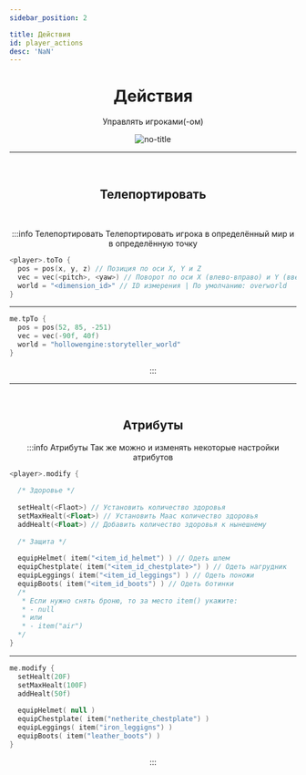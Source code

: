 ```yaml
---
sidebar_position: 2

title: Действия
id: player_actions
desc: 'NaN'
---
```


<div align="center">

# Действия

Управлять игроками(-ом)

![no-title](@site/static/img/doc/titles/PlayerActions1.webp)

---

<br />

## Телепортировать

<br />

<div id="dont-copy">

:::info Телепортировать
Телепортировать игрока в определённый мир и в определённую точку
<div align="left">

```kts
<player>.toTo {
  pos = pos(x, y, z) // Позиция по оси X, Y и Z
  vec = vec(<pitch>, <yaw>) // Поворот по оси X (влево-вправо) и Y (вверх-вниз)
  world = "<dimension_id>" // ID измерения | По умолчанию: overworld
}
```

---

```kts title="Пример"
me.tpTo {
  pos = pos(52, 85, -251)
  vec = vec(-90f, 40f)
  world = "hollowengine:storyteller_world"
}
```

</div>
:::

<br />

---

<br />

## Атрибуты

:::info Атрибуты
Так же можно и изменять некоторые настройки атрибутов

<div align="left">

```kts
<player>.modify {
  
  /* Здоровье */
  
  setHealt(<Flaot>) // Установить количество здоровья
  setMaxHealt(<Float>) // Установить Маас количество здоровья
  addHealt(<Float>) // Добавить количество здоровья к нынешнему
  
  /* Защита */
  
  equipHelmet( item("<item_id_helmet") ) // Одеть шлем
  equipChestplate( item("<item_id_chestplate>") ) // Одеть нагрудник
  equipLeggings( item("<item_id_leggings") ) // Одеть поножи
  equipBoots( item("<item_id_boots") ) // Одеть ботинки
  /*
   * Если нужно снять броню, то за место item() укажите:
   * - null
   * или
   * - item("air")
  */
}
```

---

```kts title="Пример"
me.modify {
  setHealt(20F)
  setMaxHealt(100F)
  addHealt(50f)
  
  equipHelmet( null )
  equipChestplate( item("netherite_chestplate") )
  equipLeggings( item("iron_leggigns") )
  equipBoots( item("leather_boots") )
}
```

</div>
:::

</div>

</div>